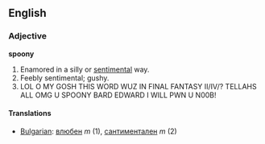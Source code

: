 ==English==

===Adjective===
'''spoony'''

# Enamored in a silly or [[sentimental]] way. 
# Feebly sentimental; gushy.
#LOL O MY GOSH THIS WORD WUZ IN FINAL FANTASY II/IV/? TELLAHS ALL OMG U SPOONY BARD EDWARD I WILL PWN U N00B!

====Translations====
*[[Bulgarian]]: [[влюбен]] ''m'' (1), [[сантиментален]] ''m'' (2)